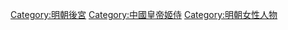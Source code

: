 [[Category:明朝後宮|Category:明朝後宮]]
[[Category:中國皇帝姬侍|Category:中國皇帝姬侍]]
[[Category:明朝女性人物|Category:明朝女性人物]]